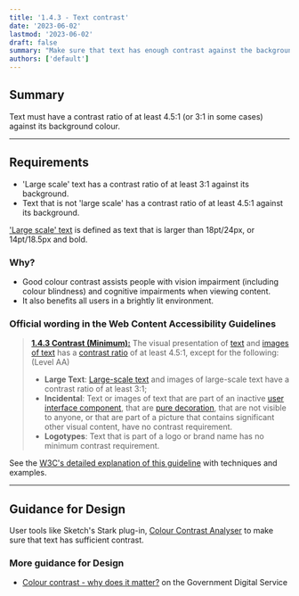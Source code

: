 ```yaml
---
title: '1.4.3 - Text contrast'
date: '2023-06-02'
lastmod: '2023-06-02'
draft: false
summary: "Make sure that text has enough contrast against the background colour."
authors: ['default']
---
```


## Summary

Text must have a contrast ratio of at least 4.5:1 (or 3:1 in some cases) against its background colour.

---

## Requirements

* 'Large scale' text has a contrast ratio of at least 3:1 against its background.
* Text that is not 'large scale' has a contrast ratio of at least 4.5:1 against its background.

['Large scale' text](https://www.w3.org/TR/UNDERSTANDING-WCAG20/visual-audio-contrast-contrast.html#larger-scaledef) is defined as text that is larger than 18pt/24px, or 14pt/18.5px and bold.

### Why?

* Good colour contrast assists people with vision impairment (including colour blindness) and cognitive impairments when viewing content.
* It also benefits all users in a brightly lit environment.

### Official wording in the Web Content Accessibility Guidelines

> [**1.4.3 Contrast (Minimum):**](https://www.w3.org/TR/UNDERSTANDING-WCAG20/content-structure-separation-programmatic.html) The visual presentation of [text](https://www.w3.org/TR/UNDERSTANDING-WCAG20/visual-audio-contrast-contrast.html#textdef) and [images of text](https://www.w3.org/TR/UNDERSTANDING-WCAG20/visual-audio-contrast-contrast.html#images-of-textdef) has a [contrast ratio](https://www.w3.org/TR/UNDERSTANDING-WCAG20/visual-audio-contrast-contrast.html#contrast-ratiodef) of at least 4.5:1, except for the following: (Level AA)
>
> * **Large Text**: [Large-scale text](https://www.w3.org/TR/UNDERSTANDING-WCAG20/visual-audio-contrast-contrast.html#larger-scaledef) and images of large-scale text have a contrast ratio of at least 3:1;
> * **Incidental**: Text or images of text that are part of an inactive [user interface component](https://www.w3.org/TR/UNDERSTANDING-WCAG20/visual-audio-contrast-contrast.html#user-interface-componentdef), that are [pure decoration](https://www.w3.org/TR/UNDERSTANDING-WCAG20/visual-audio-contrast-contrast.html#puredecdef), that are not visible to anyone, or that are part of a picture that contains significant other visual content, have no contrast requirement.
> * **Logotypes**: Text that is part of a logo or brand name has no minimum contrast requirement.

See the [W3C's detailed explanation of this guideline](https://www.w3.org/TR/UNDERSTANDING-WCAG20/content-structure-separation-programmatic.html) with techniques and examples.

---

## Guidance for Design

User tools like Sketch's Stark plug-in, [Colour Contrast Analyser](https://developer.paciellogroup.com/resources/contrastanalyser/) to make sure that text has sufficient contrast.

### More guidance for Design

* [Colour contrast - why does it matter?](https://accessibility.blog.gov.uk/2016/06/17/colour-contrast-why-does-it-matter/) on the Government Digital Service
